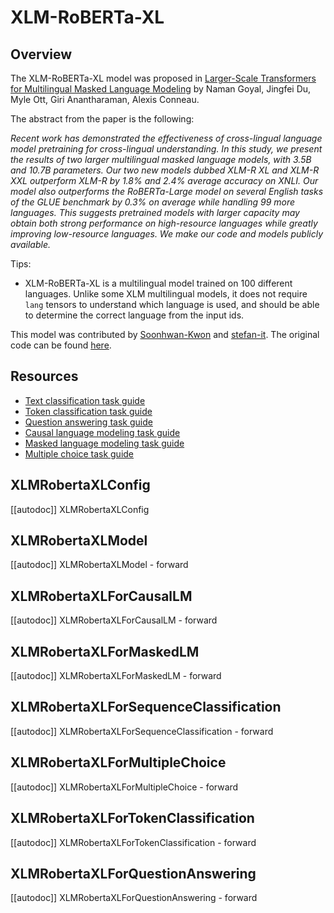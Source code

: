 <!--Copyright 2022 The HuggingFace Team. All rights reserved.

Licensed under the Apache License, Version 2.0 (the "License"); you may not use this file except in compliance with
the License. You may obtain a copy of the License at

http://www.apache.org/licenses/LICENSE-2.0

Unless required by applicable law or agreed to in writing, software distributed under the License is distributed on
an "AS IS" BASIS, WITHOUT WARRANTIES OR CONDITIONS OF ANY KIND, either express or implied. See the License for the
specific language governing permissions and limitations under the License.
-->

# XLM-RoBERTa-XL

## Overview

The XLM-RoBERTa-XL model was proposed in [Larger-Scale Transformers for Multilingual Masked Language Modeling](https://arxiv.org/abs/2105.00572) by Naman Goyal, Jingfei Du, Myle Ott, Giri Anantharaman, Alexis Conneau. 

The abstract from the paper is the following:

*Recent work has demonstrated the effectiveness of cross-lingual language model pretraining for cross-lingual understanding. In this study, we present the results of two larger multilingual masked language models, with 3.5B and 10.7B parameters. Our two new models dubbed XLM-R XL and XLM-R XXL outperform XLM-R by 1.8% and 2.4% average accuracy on XNLI. Our model also outperforms the RoBERTa-Large model on several English tasks of the GLUE benchmark by 0.3% on average while handling 99 more languages. This suggests pretrained models with larger capacity may obtain both strong performance on high-resource languages while greatly improving low-resource languages. We make our code and models publicly available.*

Tips:

- XLM-RoBERTa-XL is a multilingual model trained on 100 different languages. Unlike some XLM multilingual models, it does
  not require `lang` tensors to understand which language is used, and should be able to determine the correct
  language from the input ids.

This model was contributed by [Soonhwan-Kwon](https://github.com/Soonhwan-Kwon) and [stefan-it](https://huggingface.co/stefan-it). The original code can be found [here](https://github.com/pytorch/fairseq/tree/master/examples/xlmr).

## Resources

- [Text classification task guide](./tasks/sequence_classification)
- [Token classification task guide](./tasks/token_classification)
- [Question answering task guide](./tasks/question_answering)
- [Causal language modeling task guide](./tasks/language_modeling)
- [Masked language modeling task guide](./tasks/masked_language_modeling)
- [Multiple choice task guide](./tasks/multiple_choice)

## XLMRobertaXLConfig

[[autodoc]] XLMRobertaXLConfig

## XLMRobertaXLModel

[[autodoc]] XLMRobertaXLModel
    - forward

## XLMRobertaXLForCausalLM

[[autodoc]] XLMRobertaXLForCausalLM
    - forward

## XLMRobertaXLForMaskedLM

[[autodoc]] XLMRobertaXLForMaskedLM
    - forward

## XLMRobertaXLForSequenceClassification

[[autodoc]] XLMRobertaXLForSequenceClassification
    - forward

## XLMRobertaXLForMultipleChoice

[[autodoc]] XLMRobertaXLForMultipleChoice
    - forward

## XLMRobertaXLForTokenClassification

[[autodoc]] XLMRobertaXLForTokenClassification
    - forward

## XLMRobertaXLForQuestionAnswering

[[autodoc]] XLMRobertaXLForQuestionAnswering
    - forward
